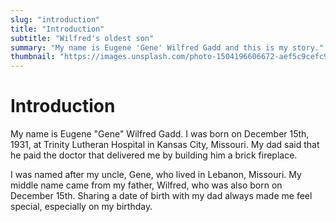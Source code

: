 ```yaml
---
slug: "introduction"
title: "Introduction"
subtitle: "Wilfred's oldest son"
summary: "My name is Eugene 'Gene' Wilfred Gadd and this is my story."
thumbnail: "https://images.unsplash.com/photo-1504196606672-aef5c9cefc92?auto=format&fit=crop&w=1200&h=675&q=80"
---
```


# Introduction

My name is Eugene "Gene" Wilfred Gadd. I was born on December 15th, 1931, at
Trinity Lutheran Hospital in Kansas City, Missouri. My dad said that he paid the
doctor that delivered me by building him a brick fireplace.

I was named after my uncle, Gene, who lived in Lebanon, Missouri. My middle name
came from my father, Wilfred, who was also born on December 15th. Sharing a date
of birth with my dad always made me feel special, especially on my birthday.
